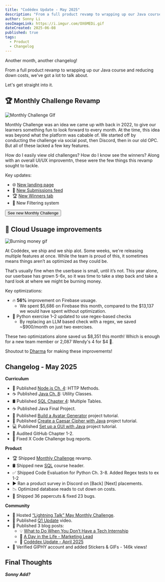 ```yaml
---
title: "Codédex Update - May 2025"
description: "From a full product revamp to wrapping up our Java course and reducing down costs, we've got a lot to talk about."
author: Sonny Li
seoImageLink: https://i.imgur.com/OX6MEDi.gif
dateCreated: 2025-06-08
published: true
tags:
  - Product
  - Changelog
---
```


Another month, another changelog!

From a full product revamp to wrapping up our Java course and reducing down costs, we've got a lot to talk about.

Let's get straight into it.

## 🏆 Monthly Challenge Revamp

![Monthly Challenge GIf](https://i.imgur.com/OX6MEDi.gif)

Monthly Challenge was an idea we came up with back in 2022, to give our learners something fun to look forward to every month. At the time, this idea was beyond what the platform was cabable of. We started off by conducting the challenge via social post, then Discord, then in our old OPC. But all of these lacked a few key features.

How do I easily view old challenges? How do I know see the winners? Along with an overall UI/UX improvemtn, these were the few things this revamp sought to tackle.

Key updates:

- 🌐 [New landing page](https://www.codedex.io/community/monthly-challenge)
- 📝 [New Submissions feed](https://www.codedex.io/community/monthly-challenge/aZwonmhOYu8BWfZLpGZK?tab=submissions)
- 🏆 [New Winners tab](https://www.codedex.io/community/monthly-challenge/aZwonmhOYu8BWfZLpGZK?tab=winners)
- 🧩 New Filtering system

<div
  style={{
    display: "flex",
    justifyContent: "center",
    marginBottom: "1.2rem",
    transform: "scale(.9)",
  }}
>
  <a
    href="https://www.codedex.io/community/monthly-challenge"
    style={{ all: "unset" }}
    target="_blank"
    and
    rel="noopener noreferrer"
  >
    <Button variant="yellow">See new Monthly Challenge</Button>
  </a>
</div>

## 🤑 Cloud Usuage improvements

![Burning money gif](https://i.imgur.com/vI0koYT.jpeg)

At Codédex, we ship and we ship alot. Some weeks, we're releasing multiple features at once. While the team is proud of this, it sometimes means things aren’t as optimized as they could be.

That’s usually fine when the userbase is small, until it’s not. This year alone, our userbase has grown 5-6x, so it was time to take a step back and take a hard look at where we might be burning money.

Key optimizations:

- 🔥 **56%** improvement on Firebase usuage.
  - We spent \$5,686 on Firebase this month, compared to the \$13,137 we would have spent without optimization.
- 🧪 Python exercise 1–2 updated to use regex-based checks
  - By replacing an LLM based check with a regex, we saved ~$900/month on just two exercises.

These two optimizations alone saved us $8,351 this month! Which is enough for a new team member or 2,087 Wendy's 4 for $4 🍔.

Shoutout to [Dharma](https://www.codedex.io/@dharma) for making these improvements!

## Changelog - May 2025

**Curriculum**

- 🦠 Published [Node.js Ch. 4](https://www.codedex.io/nodejs): HTTP Methods.
- ☕️ Published [Java Ch. 8](https://www.codedex.io/java): Utility Classes.
- 🛢️ Published [SQL Chapter 4](https://www.codedex.io/sql): Multiple Tables.
- ☕️ Published Java Final Project.
- 🎲 Published [Build a Avatar Generator](https://www.codedex.io/projects/build-a-randomizer-generator-with-html-css-js) project tutorial.
- 🔐 Published [Create a Caesar Cipher with Java](https://www.codedex.io/projects/create-a-caesar-cipher-with-java) project tutorial.
- 💻 Published [Set up a GUI with Java](https://www.codedex.io/projects/set-up-a-gui-with-java) project tutorial.
- 🐙 Audited GitHub Chapter 1-2.
- 🧹 Fixed X Code Challenge bug reports.

**Product**

- 🏆 Shipped [Monthly Challenge](https://www.codedex.io/community/monthly-challenge) revamp.
- 🛢️ Shipped new [SQL](https://www.codedex.io/sql) course header.
- ✅ Shipped Code Evaluation for Python Ch. 3-8. Added Regex tests to ex 1-2
- ▶️ Ran a product survey in Discord on [Back] [Next] placements.
- 📉 Optimized database reads to cut down on costs.
- 🧹 Shipped 36 papercuts & fixed 23 bugs.

**Community**

- 🙈 Hosted [“Lightning Talk” May Monthly Challenge](https://www.codedex.io/community/monthly-challenge/aZwonmhOYu8BWfZLpGZK).
- 🚀 Published [Q1 Update](https://www.youtube.com/watch?v=k95j4eQ4HTU&t=1s&ab_channel=Cod%C3%A9dex) video.
- 📰 Published 3 blog posts:
  - 💡 [What to Do When You Don’t Have a Tech Internship](https://www.codedex.io/blog/what-to-do-when-you-dont-have-a-tech-internship)
  - 🤳 [A Day in the Life - Marketing Lead](https://www.codedex.io/blog/a-day-in-the-life-of-a-marketing-lead-at-a-startup)
  - 📜 [Codédex Update - April 2025](https://www.codedex.io/blog/codedex-update-april-2025)
- 👾 Verified GIPHY account and added Stickers & GIFs - 146k views!

## Final Thoughts

___Sonny Add?___
